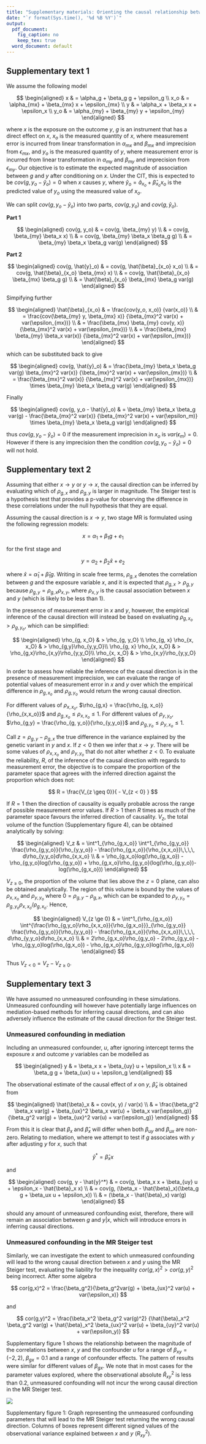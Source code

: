```yaml
---
title: "Supplementary materials: Orienting the causal relationship between imprecisely measured traits using GWAS summary data"
date: "`r format(Sys.time(), '%d %B %Y')`"
output:
  pdf_document:
    fig_caption: no
    keep_tex: true
  word_document: default
---
```



## Supplementary text 1

We assume the following model

$$
\begin{aligned}
x   & = \alpha_g + \beta_g g + \epsilon_g \\
x_o & = \alpha_{mx} + \beta_{mx} x + \epsilon_{mx} \\
y   & = \alpha_x + \beta_x x + \epsilon_x \\
y_o & = \alpha_{my} + \beta_{my} y + \epsilon_{my}
\end{aligned}
$$

where $x$ is the exposure on the outcome $y$, $g$ is an instrument that has a direct effect on $x$, $x_o$ is the measured quantity of $x$, where measurement error is incurred from linear transformation in $\alpha_{mx}$ and $\beta_{mx}$ and imprecision from $\epsilon_{mx}$, and $y_o$ is the measured quantity of $y$, where measurement error is incurred from linear transformation in $\alpha_{my}$ and $\beta_{my}$ and imprecision from $\epsilon_{my}$. Our objective is to estimate the expected magnitude of association between $g$ and $y$ after conditioning on $x$. Under the CIT, this is expected to be $cov(g, y_o - \hat{y}_o) = 0$ when $x$ causes $y$, where $\hat{y}_o = \hat{a}_{x_o} + \hat{\beta}_{x_o} x_o$ is the predicted value of $y_o$ using the measured value of $x_o$.

We can split $cov(g, y_o - \hat{y}_o)$ into two parts, $cov(g, y_o)$ and $cov(g, \hat{y}_o)$.

**Part 1**

$$
\begin{aligned}
cov(g, y_o) & = cov(g, \beta_{my} y) \\
            & = cov(g, \beta_{my} \beta_x x) \\
            & = cov(g, \beta_{my} \beta_x \beta_g g) \\
            & = \beta_{my} \beta_x \beta_g var(g)
\end{aligned}
$$

**Part 2**

$$
\begin{aligned}
cov(g, \hat{y}_o) & = cov(g, \hat{\beta}_{x_o} x_o) \\
                  & = cov(g, \hat{\beta}_{x_o} \beta_{mx} x) \\
                  & = cov(g, \hat{\beta}_{x_o} \beta_{mx} \beta_g g) \\
                  & = \hat{\beta}_{x_o} \beta_{mx} \beta_g var(g)
\end{aligned}
$$

Simpifying further

$$
\begin{aligned}
\hat{\beta}_{x_o} & = \frac{cov(y_o, x_o)} {var(x_o)} \\
                  & = \frac{cov(\beta_{my} y, \beta_{mx} x)} {\beta_{mx}^2 var(x) + var(\epsilon_{mx})} \\
                  & = \frac{\beta_{mx} \beta_{my} cov(y, x)} {\beta_{mx}^2 var(x) + var(\epsilon_{mx})} \\
                  & = \frac{\beta_{mx} \beta_{my} \beta_x var(x)} {\beta_{mx}^2 var(x) + var(\epsilon_{mx})}
\end{aligned}
$$

which can be substituted back to give

$$
\begin{aligned}
cov(g, \hat{y}_o) & = \frac{\beta_{my} \beta_x \beta_g var(g) \beta_{mx}^2 var(x)} {\beta_{mx}^2 var(x) + var(\epsilon_{mx})} \\
                  & = \frac{\beta_{mx}^2 var(x)} {\beta_{mx}^2 var(x) + var(\epsilon_{mx})} \times \beta_{my} \beta_x \beta_g var(g)
\end{aligned}
$$

Finally

$$
\begin{aligned}
cov(g, y_o - \hat{y}_o) & = \beta_{my} \beta_x \beta_g var(g) - \frac{\beta_{mx}^2 var(x)} {\beta_{mx}^2 var(x) + var(\epsilon_m)} \times \beta_{my} \beta_x \beta_g var(g)
\end{aligned}
$$

thus $cov(g, y_o - \hat{y}_o) = 0$ if the measurement imprecision in $x_o$ is $var(\epsilon_m) = 0$. However if there is any imprecision then the condition $cov(g, y_o - \hat{y}_o) = 0$ will not hold.

\newpage

## Supplementary text 2

Assuming that either $x \rightarrow y$ or $y \rightarrow x$, the causal direction can be inferred by evaluating which of $\rho_{g, x}$ and $\rho_{g, y}$ is larger in magnitude. The Steiger test is a hypothesis test that provides a p-value for observing the difference in these correlations under the null hypothesis that they are equal.

Assuming the causal direction is $x \to y$, two stage MR is formulated using the following regression models:

$$
x = \alpha_1 + \beta_1 g + e_1
$$

for the first stage and

$$
y = \alpha_2 + \beta_2 \hat{x} + e_2
$$

where $\hat{x} = \hat{\alpha}_1 + \hat{\beta}_1 g$. Writing in scale free terms, $\rho_{g, x}$ denotes the correlation between $g$ and the exposure variable $x$, and it is expected that $\rho_{g, x} > \rho_{g, y}$ because $\rho_{g, y} = \rho_{g, x}\rho_{x, y}$, where $\rho_{x, y}$ is the causal association between $x$ and $y$ (which is likely to be less than 1). 

In the presence of measurement error in $x$ and $y$, however, the empirical inference of the causal direction will instead be based on evaluating $\rho_{g, x_o} > \rho_{g, y_o}$, which can be simplified:

$$
\begin{aligned}
\rho_{g, x_O} & > \rho_{g, y_O} \\
\rho_{g, x} \rho_{x, x_O} & > \rho_{g,y}\rho_{y,y_O}\\
\rho_{g, x} \rho_{x, x_O} & > \rho_{g,x}\rho_{x,y}\rho_{y,y_O}\\
\rho_{x, x_O} & > \rho_{x,y}\rho_{y,y_O}
\end{aligned}
$$

In order to assess how reliable the inference of the causal direction is in the presence of measurement imprecision, we can evaluate the range of potential values of measurement error in $x$ and $y$ over which the empirical difference in $\rho_{g, x_o}$ and $\rho_{g, y_o}$ would return the wrong causal direction.

For different values of $\rho_{x,x_o}$, $\rho_{g,x} = \frac{\rho_{g, x_o}}{\rho_{x,x_o}}$ and $\rho_{g,x_o} \leq \rho_{x,x_o} \leq 1$. For different values of $\rho_{y,y_o}$, $\rho_{g,y} = \frac{\rho_{g, y_o}}{\rho_{y,y_o}}$ and $\rho_{g,y_o} \leq \rho_{y,x_o} \leq 1$.

Call $z = \rho_{g,y} - \rho_{g,x}$ the true difference in the variance explained by the genetic variant in $y$ and $x$. If $z < 0$ then we infer that $x \rightarrow y$. There will be some values of $\rho_{x,x_o}$ and $\rho_{y,y_o}$ that do not alter whether $z < 0$. To evaluate the reliability, $R$, of the inference of the causal direction with regards to measurement error, the objective is to compare the  proportion of the parameter space that agrees with the inferred direction against the proportion which does not:

$$
R = \frac{V_{z \geq 0}}{ - V_{z < 0} }
$$

If $R=1$ then the direction of causality is equally probable across the range of possible measurement error values. If $R > 1$ then $R$ times as much of the parameter space favours the inferred direction of causality. $V_{z}$, the total volume of the function (Supplementary figure 4), can be obtained analytically by solving:

$$
\begin{aligned}
V_z & = \int^1_{\rho_{g,x_o}} \int^1_{\rho_{g,y_o}} \frac{\rho_{g,y_o}}{\rho_{y,y_o}} - \frac{\rho_{g,x_o}}{\rho_{x,x_o}}\,\,\,\, d\rho_{y,y_o}d\rho_{x,x_o} \\
& = \rho_{g,x_o}log(\rho_{g,x_o}) - \rho_{g,y_o}log(\rho_{g,y_o}) + \rho_{g,x_o}\rho_{g,y_o}(log(\rho_{g,y_o})-log(\rho_{g,x_o}))
\end{aligned}
$$

$V_{z \ge 0}$, the proportion of the volume that lies above the $z=0$ plane, can also be obtained analytically. The region of this volume is bound by the values of $\rho_{x,x_o}$ and $\rho_{y,y_o}$ where $0 = \rho_{g,y} - \rho_{g,x}$, which can be expanded to $\rho_{y,y_o} = \rho_{g,y_o}\rho_{x,x_o} / \rho_{g,x_o}$. Hence,

$$
\begin{aligned}
V_{z \ge 0} & = \int^1_{\rho_{g,x_o}} \int^{\frac{\rho_{g,y_o}\rho_{x,x_o}}{\rho_{g,x_o}}}_{\rho_{g,y_o}} \frac{\rho_{g,y_o}}{\rho_{y,y_o}} - \frac{\rho_{g,x_o}}{\rho_{x,x_o}}\,\,\,\, d\rho_{y,y_o}d\rho_{x,x_o} \\
& = 2\rho_{g,x_o}\rho_{g,y_o} - 2\rho_{g,y_o} - \rho_{g,y_o}log(\rho_{g,x_o}) - \rho_{g,x_o}\rho_{g,y_o}log(\rho_{g,x_o})
\end{aligned}
$$

Thus $V_{z < 0} = V_{z} - V_{z \geq 0}$.


\newpage

## Supplementary text 3

We have assumed no unmeasured confounding in these simulations. Unmeasured confounding will however have potentially large influences on mediation-based methods for inferring causal directions, and can also adversely influence the estimate of the causal direction for the Steiger test.

### Unmeasured confounding in mediation

Including an unmeasured confounder, $u$, after ignoring intercept terms the exposure $x$ and outcome $y$ variables can be modelled as

$$
\begin{aligned}
y & = \beta_x x + \beta_{uy} u + \epsilon_x \\
x & = \beta_g g + \beta_{ux} u + \epsilon_g
\end{aligned}
$$

The observational estimate of the causal effect of $x$ on $y$, $\hat{\beta}_x$ is obtained from

$$
\begin{aligned}
\hat{\beta}_x & = cov(x, y) / var(x) \\
& = \frac{\beta_g^2 \beta_x var(g) + \beta_{ux}^2 \beta_x var(u) + \beta_x var(\epsilon_g)} {\beta_g^2 var(g) + \beta_{ux}^2 var(u) + var(\epsilon_g)}
\end{aligned}
$$

From this it is clear that $\beta_x$ and $\hat{\beta}_x$ will differ when both $\beta_{uy}$ and $\beta_{ux}$ are non-zero. Relating to mediation, where we attempt to test if $g$ associates with $y$ after adjusting $y$ for $x$, such that

$$
\hat{y}^* = \hat{\beta}_x x
$$

and

$$
\begin{aligned}
cov(g, y - \hat{y}^*) & = cov(g, \beta_x x + \beta_{uy} u + \epsilon_x - \hat{\beta}_x x) \\
& = cov(g, (\beta_x - \hat{\beta}_x)(\beta_g g + \beta_ux u + \epsilon_x)) \\
& = (\beta_x - \hat{\beta}_x) var(g)
\end{aligned}
$$

should any amount of unmeasured confounding exist, therefore, there will remain an association between $g$ and $y|x$, which will introduce errors in inferring causal directions.

### Unmeasured confounding in the MR Steiger test

Similarly, we can investigate the extent to which unmeasured confounding will lead to the wrong causal direction between $x$ and $y$ using the MR Steiger test, evaluating the liability for the inequality $cor(g,x)^2 > cor(g,y)^2$ being incorrect. After some algebra

$$
cor(g,x)^2 = \frac{\beta_g^2}{\beta_g^2var(g) + \beta_{ux}^2 var(u) + var(\epsilon_x)}
$$

and

$$
cor(g,y)^2 = \frac{\beta_x^2 \beta_g^2 var(g)^2} {\hat{\beta}_x^2 \beta_g^2 var(g) + \hat{\beta}_x^2 \beta_{ux}^2 var(u) + \beta_{uy}^2 var(u) + var(\epsilon_y)}
$$

Supplementary figure 1 shows the relationship between the magnitude of the correlations between $x$, $y$ and the confounder $u$ for a range of $\beta_{xy} = (-2,2)$, $\beta_{gx} = 0.1$ and a range of confounder effects. The pattern of results were similar for different values of $\beta_{gx}$. We note that in most cases for the parameter values explored, where the observational absolute $\hat{R}^2_{xy}$ is less than 0.2, unmeasured confounding will not incur the wrong causal direction in the MR Steiger test.

\newpage

![](../images/unmeasured_conf_steiger.png)

Supplementary figure 1: Graph representing the unmeasured confounding parameters that will lead to the MR Steiger test returning the wrong causal direction. Columns of boxes represent different signed values of the observational variance explained between $x$ and $y$ ($R^2_{xy}$).
